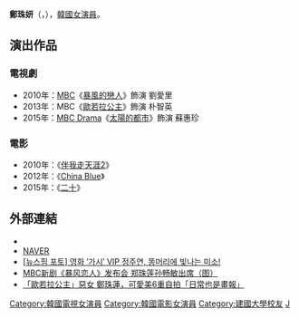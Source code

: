 {{no footnotes|time=2019-03-13T11:27:10+00:00}}
{{藝人
|姓名 = 鄭珠妍
|類型 = 女演員
|圖片 =
|圖片尺寸 = 
|圖片簡介 = 
|本名 = 
|外文名 = 정주연
|外文 = ko
|羅馬拼音 = Jung Joo Jeon
|英文名 =
|暱稱 =
|其他藝名 = 
|國籍 = {{KOR}}
|出生日期 = {{birth_date_and_age|1989|3|13}}
|出生地點 = {{KOR}}
|宗教信仰 = 
|語言 = [[韓語|韓語]]
|職業 = [[演員|演員]]
|教育程度 = [[建國大學|建國大學]]戲劇電影系
|出道作品 = 
|出道日期 = 2010年
|代表作品 = 
|活躍年代 =
|唱片公司 = 
|經紀公司 = King Kong by STARSHIP娱乐
|相關團體 = 
|網站 = 
}}

'''鄭珠妍'''（{{lang-ko|정주연}}，{{bd|1989年|3月13日}}），[[韓國|韓國]][[女演員|女演員]]。

== 演出作品 ==
=== 電視劇 ===
*2010年：[[文化廣播_(韓國)|MBC]]《[[暴風的戀人|暴風的戀人]]》飾演 劉愛里
*2013年：MBC《[[歐若拉公主|歐若拉公主]]》飾演 朴智英
*2015年：[[文化廣播_(韓國)|MBC Drama]]《[[太陽的都市|太陽的都市]]》飾演 蘇惠珍

=== 電影 ===
*2010年：《[[伴我走天涯2|伴我走天涯2]]》
*2012年：《[[China_Blue|China Blue]]》
*2015年：《[[二十_(電影)|二十]]》

== 外部連結 ==
*{{Instagram|jjxxyeon_}}
*[http://people.search.naver.com/search.naver?where=nexearch&query=%EC%A0%95%EC%A3%BC%EC%97%B0&sm=tab_etc&ie=utf8&key=PeopleService&os=177473 NAVER] {{Wayback|url=http://people.search.naver.com/search.naver?where=nexearch&query=%EC%A0%95%EC%A3%BC%EC%97%B0&sm=tab_etc&ie=utf8&key=PeopleService&os=177473 |date=20140811113441 }}{{ko}}
*[http://www.newspim.com/view.jsp?newsId=20140402000586 {{Wayback|url=http://www.newspim.com/view.jsp?newsId=20140402000586 |date=20140408211549 }} [뉴스핌 포토<nowiki>]</nowiki> 영화 ′가시′ VIP 정주연, 똥머리에 빛나는 미소!]
*[http://gb.cri.cn/27564/2010/11/15/4945s3054891.htm {{Wayback|url=http://gb.cri.cn/27564/2010/11/15/4945s3054891.htm |date=20140408224126 }} MBC新剧《暴风恋人》发布会 郑珠莲孙畅敏出席（图）]
*[http://tw.starnnews.com/news/index.html?no=213523 {{Wayback|url=http://tw.starnnews.com/news/index.html?no=213523 |date=20140408214839 }} 「歐若拉公主」惡女 鄭珠蓮，可愛美6重自拍「日常也是畫報」] 
{{SidusHQ}}

{{DEFAULTSORT: Jung Joo Yeon}}
[[Category:韓國電視女演員|Category:韓國電視女演員]]
[[Category:韓國電影女演員|Category:韓國電影女演員]]
[[Category:建國大學校友|Category:建國大學校友]]
[[Category:鄭姓|J]]